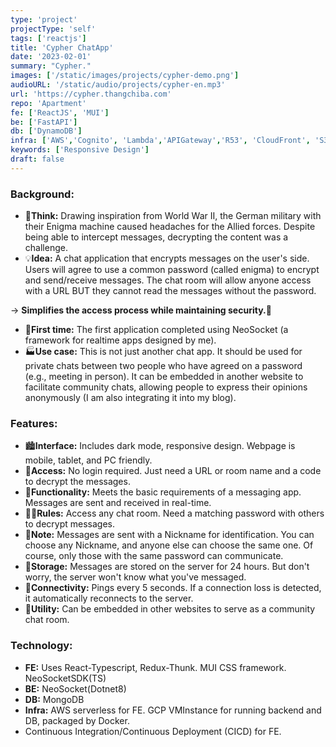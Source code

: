 ```yaml
---
type: 'project'
projectType: 'self'
tags: ['reactjs']
title: 'Cypher ChatApp'
date: '2023-02-01'
summary: "Cypher."
images: ['/static/images/projects/cypher-demo.png']
audioURL: '/static/audio/projects/cypher-en.mp3'
url: 'https://cypher.thangchiba.com'
repo: 'Apartment'
fe: ['ReactJS', 'MUI']
be: ['FastAPI']
db: ['DynamoDB']
infra: ['AWS','Cognito', 'Lambda','APIGateway','R53', 'CloudFront', 'S3']
keywords: ['Responsive Design']
draft: false
---
```



### **Background:**

- 🧠**Think:** Drawing inspiration from World War II, the German military with their Enigma machine caused headaches for the Allied forces. Despite being able to intercept messages, decrypting the content was a challenge.
- 💡**Idea:** A chat application that encrypts messages on the user's side. Users will agree to use a common password (called enigma) to encrypt and send/receive messages. The chat room will allow anyone access with a URL BUT they cannot read the messages without the password.

→ **Simplifies the access process while maintaining security.🔐**

- 🥇**First time:** The first application completed using NeoSocket (a framework for realtime apps designed by me).
- 🏭**Use case:** This is not just another chat app. It should be used for private chats between two people who have agreed on a password (e.g., meeting in person). It can be embedded in another website to facilitate community chats, allowing people to express their opinions anonymously (I am also integrating it into my blog).

### **Features:**

- 🏙️**Interface:** Includes dark mode, responsive design. Webpage is mobile, tablet, and PC friendly.
- 📱**Access:** No login required. Just need a URL or room name and a code to decrypt the messages.
- 🚂**Functionality:** Meets the basic requirements of a messaging app. Messages are sent and received in real-time.
- 🤝🏻**Rules:** Access any chat room. Need a matching password with others to decrypt messages.
- 🔔**Note:** Messages are sent with a Nickname for identification. You can choose any Nickname, and anyone else can choose the same one. Of course, only those with the same password can communicate.
- 💾**Storage:** Messages are stored on the server for 24 hours. But don't worry, the server won't know what you've messaged.
- 📶**Connectivity:** Pings every 5 seconds. If a connection loss is detected, it automatically reconnects to the server.
- 🎡**Utility:** Can be embedded in other websites to serve as a community chat room.

### **Technology:**

- **FE:** Uses React-Typescript, Redux-Thunk. MUI CSS framework. NeoSocketSDK(TS)
- **BE:** NeoSocket(Dotnet8)
- **DB:** MongoDB
- **Infra:** AWS serverless for FE. GCP VMInstance for running backend and DB, packaged by Docker.
- Continuous Integration/Continuous Deployment (CICD) for FE.
